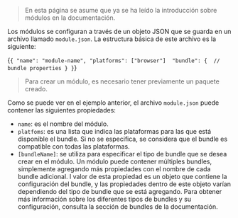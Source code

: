 
<DocHeader pretitle="Basics" title="Creación de módulos" />

> En esta página se asume que ya se ha leído
> la <Link href="/modules/intro">introducción sobre módulos en la documentación.</Link>

Los módulos se configuran a través de un objeto JSON que se guarda en un archivo
llamado `module.json`. La estructura básica de este archivo es la siguiente:

<CodeBox title="module.json" language="json">

{`{
  "name": "module-name",
  "platforms": ["browser"] 
  "bundle": { 
    // bundle properties
  }
}`}

</CodeBox>

> Para crear un módulo, es necesario tener previamente un paquete creado.

Como se puede ver en el ejemplo anterior, el archivo `module.json`
puede contener las siguientes propiedades:

-   `name`: es el nombre del módulo.
-   `platfoms`: es una lista que indica las plataformas para las
    que está disponible el bundle. Si no se especifica, se considera que el
    bundle es compatible con todas las plataformas.
-   `[bundleName]`: se utiliza para especificar el tipo de bundle que se desea
    crear en el módulo. Un módulo puede contener múltiples bundles, simplemente
    agregando más propiedades con el nombre de cada bundle adicional.
    l valor de esta propiedad es un objeto que contiene la configuración del bundle,
    y las propiedades dentro de este objeto varían dependiendo del tipo de bundle
    que se está agregando. Para obtener más información sobre los diferentes
    tipos de bundles y su configuración, consulta la sección de bundles de la documentación.

<Title tag="h3" text="Ejemplo de configuración" />

Recordando el ejemplo definido en la introducción, que tenía las siguientes características:

-   Un archivo auth.ts con un objeto Auth que sirve de modelo y permite realizar la llamada para el inicio de sesión.
-   Un archivo user.ts con un objeto User que expone la información del usuario en caso de que inicie sesión.
-   Un archivo de estilos styles.scss
-   Un componente de interfaz gráfica form.tsx.

El `module.json` para este módulo podría definirse de la siguiente forma:

<Code title="module.json" language="json">
{`
{
    "name": "login",
    "code": {
        "ts": {
            "path": "ts",
            "files": ["*"]
        },
        "sass": {
            "path": "sass",
            "files": ["*"]
        }
    }
}
`}

</Code>

En el ejemplo anterior, se está creando un módulo de nombre first-module, con un bundle code que contiene un procesador sass y un procesador ts que procesan código Sass y Typescript respectivamente y que será empaquetado para plataforma web.

Un módulo puede contener varios bundles, estos se definen como propiedades del objeto de configuración del módulo y un módulo pureciben como valor un objeto de configuración que aparte de los procesadores, puede recibir algunas propiedades adicionales según el tipo de bundle. Puedes leer más en detalle sobre esto
en <Link href="/docs/bundles">La sección de bundles.</Link>

<NextLinks items={["modules/bundles", "modules/processors"]} />
